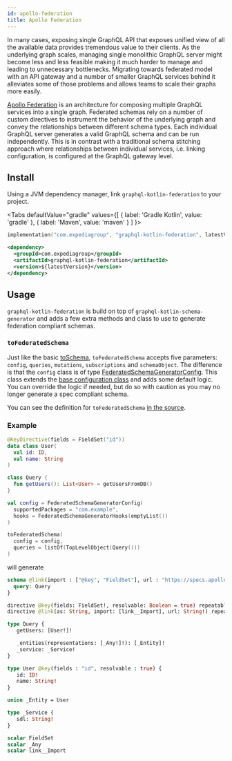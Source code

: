 ```yaml
---
id: apollo-federation
title: Apollo Federation
---
```




In many cases, exposing single GraphQL API that exposes unified view of all the available data provides tremendous value
to their clients. As the underlying graph scales, managing single monolithic GraphQL server might become less and less
feasible making it much harder to manage and leading to unnecessary bottlenecks. Migrating towards federated model with
an API gateway and a number of smaller GraphQL services behind it alleviates some of those problems and allows teams to
scale their graphs more easily.

[Apollo Federation](https://www.apollographql.com/docs/federation/) is an architecture for composing multiple GraphQL
services into a single graph. Federated schemas rely on a number of custom directives to instrument the behavior of the
underlying graph and convey the relationships between different schema types. Each individual GraphQL server generates a
valid GraphQL schema and can be run independently. This is in contrast with a traditional schema stitching approach where
relationships between individual services, i.e. linking configuration, is configured at the GraphQL gateway level.

## Install

Using a JVM dependency manager, link `graphql-kotlin-federation` to your project.

<Tabs
  defaultValue="gradle"
  values={[
    { label: 'Gradle Kotlin', value: 'gradle' },
    { label: 'Maven', value: 'maven' }
  ]
  }>

  <TabItem value="gradle">

```kotlin
implementation("com.expediagroup", "graphql-kotlin-federation", latestVersion)
```

  </TabItem>
  <TabItem value="maven">

```xml
<dependency>
  <groupId>com.expediagroup</groupId>
  <artifactId>graphql-kotlin-federation</artifactId>
  <version>${latestVersion}</version>
</dependency>
```

  </TabItem>
</Tabs>

## Usage

`graphql-kotlin-federation` is build on top of `graphql-kotlin-schema-generator` and adds a few extra methods and class to use to generate federation compliant schemas.

### `toFederatedSchema`

Just like the basic [toSchema](../schema-generator-getting-started.mdx), `toFederatedSchema` accepts five parameters: `config`, `queries`, `mutations`, `subscriptions` and `schemaObject`.
The difference is that the `config` class is of type [FederatedSchemaGeneratorConfig](https://github.com/ExpediaGroup/graphql-kotlin/blob/master/generator/graphql-kotlin-federation/src/main/kotlin/com/expediagroup/graphql/generator/federation/FederatedSchemaGeneratorConfig.kt).
This class extends the [base configuration class](../customizing-schemas/generator-config.md) and adds some default logic. You can override the logic if needed, but do so with caution as you may no longer generate a spec compliant schema.

You can see the definition for `toFederatedSchema` [in the
source](https://github.com/ExpediaGroup/graphql-kotlin/blob/master/generator/graphql-kotlin-federation/src/main/kotlin/com/expediagroup/graphql/generator/federation/toFederatedSchema.kt).

### Example

```kotlin
@KeyDirective(fields = FieldSet("id"))
data class User(
  val id: ID,
  val name: String
)

class Query {
  fun getUsers(): List<User> = getUsersFromDB()
}

val config = FederatedSchemaGeneratorConfig(
  supportedPackages = "com.example",
  hooks = FederatedSchemaGeneratorHooks(emptyList())
)

toFederatedSchema(
  config = config,
  queries = listOf(TopLevelObject(Query()))
)
```

will generate

```graphql
schema @link(import : ["@key", "FieldSet"], url : "https://specs.apollo.dev/federation/v2.6"){
  query: Query
}

directive @key(fields: FieldSet!, resolvable: Boolean = true) repeatable on OBJECT | INTERFACE
directive @link(as: String, import: [link__Import], url: String!) repeatable on SCHEMA

type Query {
   getUsers: [User!]!

   _entities(representations: [_Any!]!): [_Entity]!
   _service: _Service!
}

type User @key(fields : "id", resolvable : true) {
   id: ID!
   name: String!
}

union _Entity = User

type _Service {
   sdl: String!
}

scalar FieldSet
scalar _Any
scalar link__Import
```
